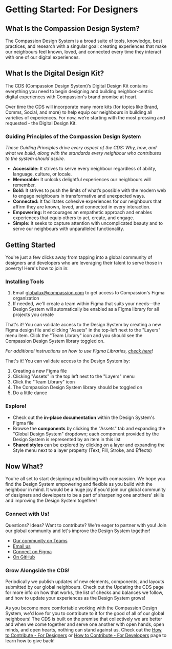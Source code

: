 
<Meta title="Getting Started/For Designers" />

# Getting Started: For Designers

## What Is the Compassion Design System?

The Compassion Design System is a broad suite of tools, knowledge, best
practices, and research with a singular goal: creating experiences that make our
neighbours feel known, loved, and connected every time they interact with one of
our digital experiences.

## What Is the Digital Design Kit?

The CDS (Compassion Design System)’s Digital Design Kit contains everything you
need to begin designing and building neighbor-centric digital experiences with
Compassion's brand promise at heart.

Over time the CDS will incorporate many more kits (for topics like Brand, Comms,
Social, and more) to help equip our neighbours in building all varieties of
experiences. For now, we’re starting with the most pressing and requested - the
Digital Design Kit.

### Guiding Principles of the Compassion Design System

_These Guiding Principles drive every aspect of the CDS: Why, how, and what we
build, along with the standards every neighbour who contributes to the system
should aspire._

- **Accessible:** It strives to serve every neighbour regardless of ability,
  language, culture, or locale.
- **Memorable:** It unlocks delightful experiences our neighbours will remember.
- **Bold:** It strives to push the limits of what’s possible with the modern web
  to engage neighbours in transformative and unexpected ways.
- **Connected:** It facilitates cohesive experiences for our neighbours that
  affirm they are known, loved, and connected in every interaction.
- **Empowering:** It encourages an empathetic approach and enables experiences
  that equip others to act, create, and engage.
- **Simple:** It seeks to capture attention with uncomplicated beauty and to serve
  our neighbours with unparalleled functionality.

## Getting Started

You're just a few clicks away from tapping into a global community of designers
and developers who are leveraging their talent to serve those in poverty! Here's
how to join in:

### Installing Tools

1. Email [globalux@compassion.com](mailto:globalux@compassion.com?subject=Compassion%20Design%20System%20access!) to get access to Compassion's Figma
   organization
2. If needed, we'll create a team within Figma that suits your
   needs—the Design System will automatically be enabled as a Figma library for
   all projects you create

That's it! You can validate access to the Design System by creating a new Figma
design file and clicking "Assets" in the top-left next to the "Layers" menu
item. Click the "Team Library" icon and you should see the Compassion Design
System library toggled on.

_For additional instructions on how to use Figma Libraries, [check
here](https://help.figma.com/hc/en-us/articles/360041051154-Guide-to-libraries-in-Figma)!_

That's it! You can validate access to the Design System by:

1. Creating a new Figma file
2. Clicking "Assets" in the top left next to the
   "Layers" menu
3. Click the "Team Library" icon
4. The Compassion Design System
   library should be toggled on
5. Do a little dance

<!-- ### Installing Fonts

[If necessary. To come pending visual identity—fonts can be distributed
automatically within Figma assuming we've licensed them correctly] -->

### Explore!

- Check out the **in-place documentation** within the Design System's Figma file
- Browse the **components** by clicking the "Assets" tab and expanding the
  "Global Design System" dropdown; each component provided by the Design System is
  represented by an item in this list
- **Shared styles** can be explored by clicking on a layer and expanding the
  Style menu next to a layer property (Text, Fill, Stroke, and Effects)

<!-- - Additionally, you can duplicate the Compassion Design System
  Playground\_ Figma file to see some stellar examples of the Design System put to
  use. -->

## Now What?

You're all set to start designing and building with compassion. We hope you find
the Design System empowering and flexible as you build with the neighbour in
mind. It would be a huge joy if you'd join our global community of designers
and developers to be a part of sharpening one anothers' skills and improving the
Design System together!

### Connect with Us!

Questions? Ideas? Want to contribute? We're eager to partner with you! Join our
global community and let's improve the Design System together!

- [Our community on Teams](https://teams.microsoft.com/l/team/19%3ab931ee38989d4645866ad97918692180%40thread.tacv2/conversations?groupId=6bc4beeb-823e-483d-8f65-512f2602dbbb&tenantId=d3c08eb3-7c4c-4a01-bc01-6c67b56c8da9)
- [Email us](mailto:globalux@compassion.com?subject=Compassion%20Design%20System)
- [Connect on Figma](https://www.figma.com/@compassion)
- [On GitHub](https://github.com/compassion-gds)

### Grow Alongside the CDS!

Periodically we publish updates of new elements, components, and layouts
submitted by our global neighbours. Check out the Updating the CDS page for more
info on how that works, the list of checks and balances we follow, and how to
update your experiences as the Design System grows!

As you become more comfortable working with the Compassion Design System, we'd
love for you to contribute to it for the good of all of our global neighbours!
The CDS is built on the premise that collectively we are better and when we come
together and serve one another with open hands, open minds, and open hearts,
nothing can stand against us. Check out the [How to Contribute - For
Designers](https://www.notion.so/How-to-Contribute-For-Designers-befaec3a0de8430b800b40f15c1525c9)
or [How to Contribute - For
Developers](https://www.notion.so/How-to-Contribute-For-Developers-83c7217888ef4722a4ced04555af6d50)
page to learn how to give back!

